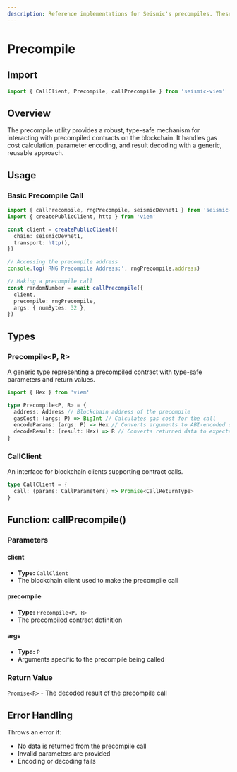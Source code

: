 ```yaml
---
description: Reference implementations for Seismic's precompiles. These are meant for use directly in your contracts; these are here to show how you would call these directly
---
```


# Precompile

## Import

```ts
import { CallClient, Precompile, callPrecompile } from 'seismic-viem'
```

## Overview

The precompile utility provides a robust, type-safe mechanism for interacting with precompiled contracts on the blockchain. It handles gas cost calculation, parameter encoding, and result decoding with a generic, reusable approach.

## Usage

### Basic Precompile Call

```ts
import { callPrecompile, rngPrecompile, seismicDevnet1 } from 'seismic-viem'
import { createPublicClient, http } from 'viem'

const client = createPublicClient({
  chain: seismicDevnet1,
  transport: http(),
})

// Accessing the precompile address
console.log('RNG Precompile Address:', rngPrecompile.address)

// Making a precompile call
const randomNumber = await callPrecompile({
  client,
  precompile: rngPrecompile,
  args: { numBytes: 32 },
})
```

## Types

### Precompile\<P, R\>

A generic type representing a precompiled contract with type-safe parameters and return values.

```ts
import { Hex } from 'viem'

type Precompile<P, R> = {
  address: Address // Blockchain address of the precompile
  gasCost: (args: P) => BigInt // Calculates gas cost for the call
  encodeParams: (args: P) => Hex // Converts arguments to ABI-encoded data
  decodeResult: (result: Hex) => R // Converts returned data to expected type
}
```

### CallClient

An interface for blockchain clients supporting contract calls.

```ts
type CallClient = {
  call: (params: CallParameters) => Promise<CallReturnType>
}
```

## Function: callPrecompile()

### Parameters

#### client

- **Type:** `CallClient`
- The blockchain client used to make the precompile call

#### precompile

- **Type:** `Precompile<P, R>`
- The precompiled contract definition

#### args

- **Type:** `P`
- Arguments specific to the precompile being called

### Return Value

`Promise<R>` - The decoded result of the precompile call

## Error Handling

Throws an error if:

- No data is returned from the precompile call
- Invalid parameters are provided
- Encoding or decoding fails
